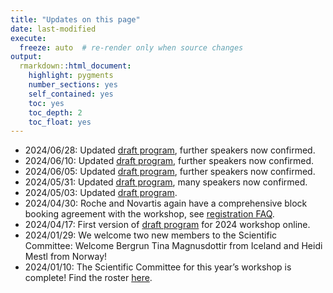 ```yaml
---
title: "Updates on this page"
date: last-modified
execute:   
  freeze: auto  # re-render only when source changes
output: 
  rmarkdown::html_document:
    highlight: pygments
    number_sections: yes
    self_contained: yes
    toc: yes
    toc_depth: 2
    toc_float: yes
---
```


* 2024/06/28: Updated [draft program](https://efspieurope.github.io/workshop/data/2024/9th%20EFSPI%20RegStat%20Workshop%20program.pdf), further speakers now confirmed.
* 2024/06/10: Updated [draft program](https://efspieurope.github.io/workshop/data/2024/9th%20EFSPI%20RegStat%20Workshop%20program.pdf), further speakers now confirmed.
* 2024/06/05: Updated [draft program](https://efspieurope.github.io/workshop/data/2024/9th%20EFSPI%20RegStat%20Workshop%20program.pdf), further speakers now confirmed.
* 2024/05/31: Updated [draft program](https://efspieurope.github.io/workshop/data/2024/9th%20EFSPI%20RegStat%20Workshop%20program.pdf), many speakers now confirmed.
* 2024/05/03: Updated [draft program](https://efspieurope.github.io/workshop/data/2024/9th%20EFSPI%20RegStat%20Workshop%20program.pdf).
* 2024/04/30: Roche and Novartis again have a comprehensive block booking agreement with the workshop, see [registration FAQ](registration_faq.html#which-companies-have-block-bookings-for-face-to-face-participation).
* 2024/04/17: First version of [draft program](https://efspieurope.github.io/workshop/data/2024/9th%20EFSPI%20RegStat%20Workshop%20program.pdf) for 2024 workshop online.
* 2024/01/29: We welcome two new members to the Scientific Committee: Welcome Bergrun Tina	Magnusdottir from Iceland and Heidi	Mestl from Norway!
* 2024/01/10: The Scientific Committee for this year's workshop is complete! Find the roster [here](scicom.html).





